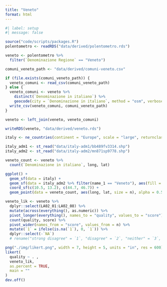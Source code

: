 ```yaml
---
title: "Veneto"
format: html
---
```


```r
#| label: setup
#| message: false

source("code/scripts/packages.R")
polentometro <- readRDS("data/derived/polentometro.rds")
```

```r
veneto <- polentometro %>%
  filter(`Denominazione Regione` == "Veneto")

comuni_veneto_path <- "data/derived/comuni-veneto.csv"

if (file.exists(comuni_veneto_path)) {
  veneto_comuni <- read_csv(comuni_veneto_path)
} else {
  veneto_comuni <- veneto %>%
    distinct(`Denominazione in italiano`) %>%
    geocode(city = `Denominazione in italiano`, method = "osm", verbose = TRUE)
  write_csv(veneto_comuni, comuni_veneto_path)
}

veneto <- left_join(veneto, veneto_comuni)

writeRDS(veneto, "data/derived/veneto.rds")
```

```r
italy <- ne_countries(continent = "Europe", scale = "large", returnclass = "sf")

italy_adm1 <- st_read("data/italy-adm1/bb489fv3314.shp")
italy_adm2 <- st_read("data/italy-adm2/mn871sp9778.shp")
```

```r
veneto_count <- veneto %>%
  count(`Denominazione in italiano`, long, lat)

ggplot() +
  geom_sf(data = italy) +
  geom_sf(data = italy_adm2 %>% filter(name_1 == "Veneto"), aes(fill = name_2), alpha = 0.5) +
  coord_sf(c(10.5, 13.2), c(44.7, 46.7)) +
  geom_point(data = veneto_count, aes(long, lat, size = n), alpha = 0.5)
```

```r
veneto_lik <- veneto %>%
  dplyr::select(LA02_01:LA02_08) %>%
  mutate(across(everything(), as.numeric)) %>%
  pivot_longer(everything(), names_to = "quality", values_to = "score") %>%
  count(quality, score) %>%
  pivot_wider(names_from = "score", values_from = n) %>%
  mutate(`1` = ifelse(is.na(`1`), 0, `1`)) %>%
  dplyr::select(-`NA`)
  # rename("strong disagree" = `1`, "disagree" = `2`, "neither" = `3`, "agree" = `4`, "strong agree" = `5`)

png("./img/likert.png", width = 7, height = 5, units = "in", res = 600)
likert(
  quality ~ . ,
  veneto_lik,
  as.percent = TRUE,
  main = ""
)
dev.off()
```
